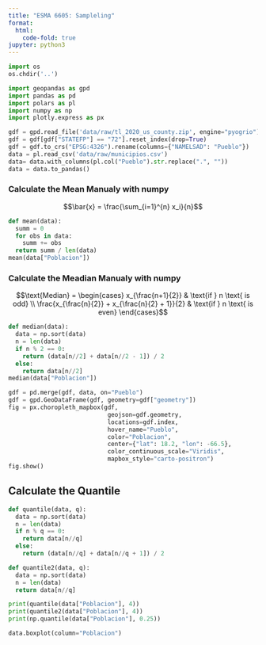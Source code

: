 ```yaml
---
title: "ESMA 6605: Sampleling"
format:
  html:
    code-fold: true
jupyter: python3
---
```


```python
import os
os.chdir('..')
```
  
```python
import geopandas as gpd
import pandas as pd
import polars as pl
import numpy as np
import plotly.express as px
```

```python
gdf = gpd.read_file('data/raw/tl_2020_us_county.zip', engine="pyogrio")
gdf = gdf[gdf["STATEFP"] == "72"].reset_index(drop=True)
gdf = gdf.to_crs("EPSG:4326").rename(columns={"NAMELSAD": "Pueblo"})
data = pl.read_csv('data/raw/municipios.csv')
data= data.with_columns(pl.col("Pueblo").str.replace(".", ""))
data = data.to_pandas()
```
### Calculate the Mean Manualy with numpy

$$\bar{x} = \frac{\sum_{i=1}^{n} x_i}{n}$$


```python
def mean(data):
  summ = 0
  for obs in data:
    summ += obs
  return summ / len(data)
mean(data["Poblacion"])
```

### Calculate the Meadian Manualy with numpy

$$\text{Median} = \begin{cases} 
      x_{\frac{n+1}{2}} & \text{if } n \text{ is odd} \\
      \frac{x_{\frac{n}{2}} + x_{\frac{n}{2} + 1}}{2} & \text{if } n \text{ is even} 
    \end{cases}$$

```python
def median(data):
  data = np.sort(data)
  n = len(data)
  if n % 2 == 0:
    return (data[n//2] + data[n//2 - 1]) / 2
  else:
    return data[n//2]
median(data["Poblacion"])
```

```python
gdf = pd.merge(gdf, data, on="Pueblo")
gdf = gpd.GeoDataFrame(gdf, geometry=gdf["geometry"])
fig = px.choropleth_mapbox(gdf,
                            geojson=gdf.geometry,
                            locations=gdf.index,
                            hover_name="Pueblo",
                            color="Poblacion",
                            center={"lat": 18.2, "lon": -66.5},
                            color_continuous_scale="Viridis",
                            mapbox_style="carto-positron")
fig.show()
```
## Calculate the Quantile
```python
def quantile(data, q):
  data = np.sort(data)
  n = len(data)
  if n % q == 0:
    return data[n//q]
  else:
    return (data[n//q] + data[n//q + 1]) / 2

def quantile2(data, q):
  data = np.sort(data)
  n = len(data)
  return data[n//q]

print(quantile(data["Poblacion"], 4))
print(quantile2(data["Poblacion"], 4))
print(np.quantile(data["Poblacion"], 0.25))

```



```python
data.boxplot(column="Poblacion")
```

